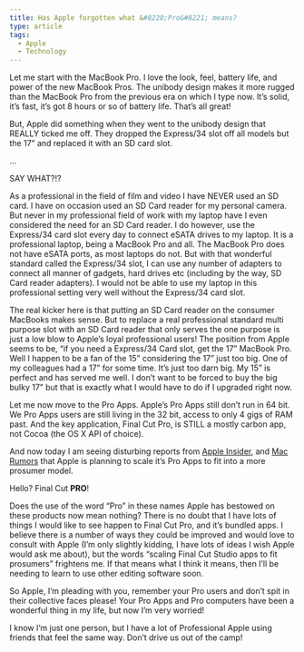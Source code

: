 ```yaml
---
title: Has Apple forgotten what &#8220;Pro&#8221; means?
type: article
tags:
  - Apple
  - Technology
---
```


Let me start with the MacBook Pro. I love the look, feel, battery life, and power of the new MacBook Pros. The unibody design makes it more rugged than the MacBook Pro from the previous era on which I type now. It’s solid, it’s fast, it’s got 8 hours or so of battery life. That’s all great!

But, Apple did something when they went to the unibody design that REALLY ticked me off. They dropped the Express/34 slot off all models but the 17” and replaced it with an SD card slot.

...

SAY WHAT?!?

As a professional in the field of film and video I have NEVER used an SD card. I have on occasion used an SD Card reader for my personal camera. But never in my professional field of work with my laptop have I even considered the need for an SD Card reader. I do however, use the Express/34 card slot every day to connect eSATA drives to my laptop. It is a professional laptop, being a MacBook Pro and all. The MacBook Pro does not have eSATA ports, as most laptops do not. But with that wonderful standard called the Express/34 slot, I can use any number of adapters to connect all manner of gadgets, hard drives etc (including by the way, SD Card reader adapters). I would not be able to use my laptop in this professional setting very well without the Express/34 card slot.

The real kicker here is that putting an SD Card reader on the consumer MacBooks makes sense. But to replace a real professional standard multi purpose slot with an SD Card reader that only serves the one purpose is just a low blow to Apple’s loyal professional users! The position from Apple seems to be, “if you need a Express/34 Card slot, get the 17” MacBook Pro. Well I happen to be a fan of the 15” considering the 17” just too big. One of my colleagues had a 17” for some time. It’s just too darn big. My 15” is perfect and has served me well. I don’t want to be forced to buy the big bulky 17” but that is exactly what I would have to do if I upgraded right now.

Let me now move to the Pro Apps. Apple’s Pro Apps still don’t run in 64 bit. We Pro Apps users are still living in the 32 bit, access to only 4 gigs of RAM past. And the key application, Final Cut Pro, is STILL a mostly carbon app, not Cocoa (the OS X API of choice).

And now today I am seeing disturbing reports from [Apple Insider](http://www.appleinsider.com/articles/10/05/18/apple_scaling_final_cut_studio_apps_to_fit_prosumers.html), and [Mac Rumors](http://www.macrumors.com/2010/05/18/apple-refocusing-final-cut-pro-jobs-says-next-release-will-be-awesome/) that Apple is planning to scale it’s Pro Apps to fit into a more prosumer model.

Hello? Final Cut **PRO**!

Does the use of the word “Pro” in these names Apple has bestowed on these products now mean nothing? There is no doubt that I have lots of things I would like to see happen to Final Cut Pro, and it’s bundled apps. I believe there is a number of ways they could be improved and would love to consult with Apple (I’m only slightly kidding, I have lots of ideas I wish Apple would ask me about), but the words “scaling Final Cut Studio apps to fit prosumers” frightens me. If that means what I think it means, then I’ll be needing to learn to use other editing software soon.

So Apple, I’m pleading with you, remember your Pro users and don’t spit in their collective faces please! Your Pro Apps and Pro computers have been a wonderful thing in my life, but now I’m very worried!

I know I’m just one person, but I have a lot of Professional Apple using friends that feel the same way. Don’t drive us out of the camp!

